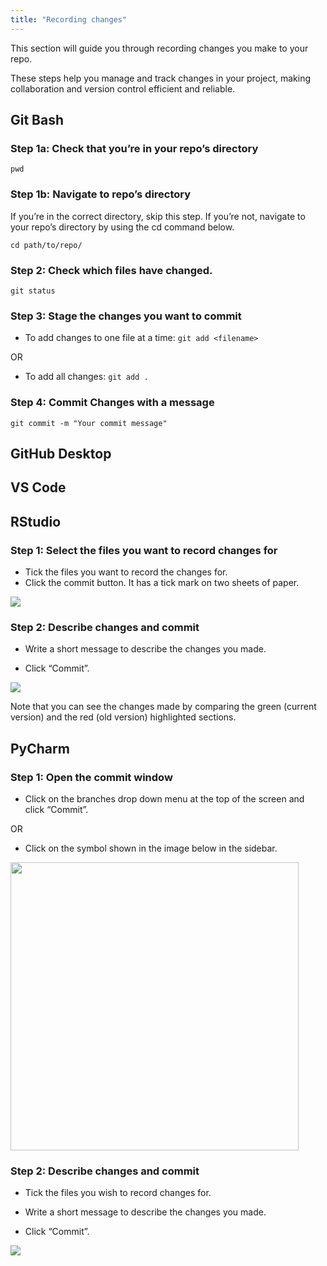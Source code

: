 ```yaml
---
title: "Recording changes"
---
```


This section will guide you through recording changes you make to your repo.

These steps help you manage and track changes in your project, making collaboration and version control efficient and reliable.

::: panel-tabset
## Git Bash

### Step 1a: Check that you're in your repo's directory

`pwd`

### Step 1b: Navigate to repo's directory

If you're in the correct directory, skip this step. If you're not, navigate to your repo's directory by using the cd command below.

`cd path/to/repo/`

### Step 2: Check which files have changed.

`git status`

### Step 3: Stage the changes you want to commit

-   To add changes to one file at a time: `git add <filename>`

OR

-   To add all changes: `git add .`

### Step 4: Commit Changes with a message

`git commit -m "Your commit message"`

## GitHub Desktop

## VS Code

## RStudio

### Step 1: Select the files you want to record changes for

-   Tick the files you want to record the changes for.
-   Click the commit button. It has a tick mark on two sheets of paper.

![](images/r_commit.png)

### Step 2: Describe changes and commit

-   Write a short message to describe the changes you made.

-   Click "Commit".

![](images/r_commit_msg.png)

Note that you can see the changes made by comparing the green (current version) and the red (old version) highlighted sections.

## PyCharm

### Step 1: Open the commit window

-   Click on the branches drop down menu at the top of the screen and click "Commit".

OR

-   Click on the symbol shown in the image below in the sidebar.

![](images/pycharm_commit.png){width="461"}

### Step 2: Describe changes and commit

-   Tick the files you wish to record changes for.

-   Write a short message to describe the changes you made.

-   Click "Commit".

![](images/pycharm_commit_msg.png)
:::

